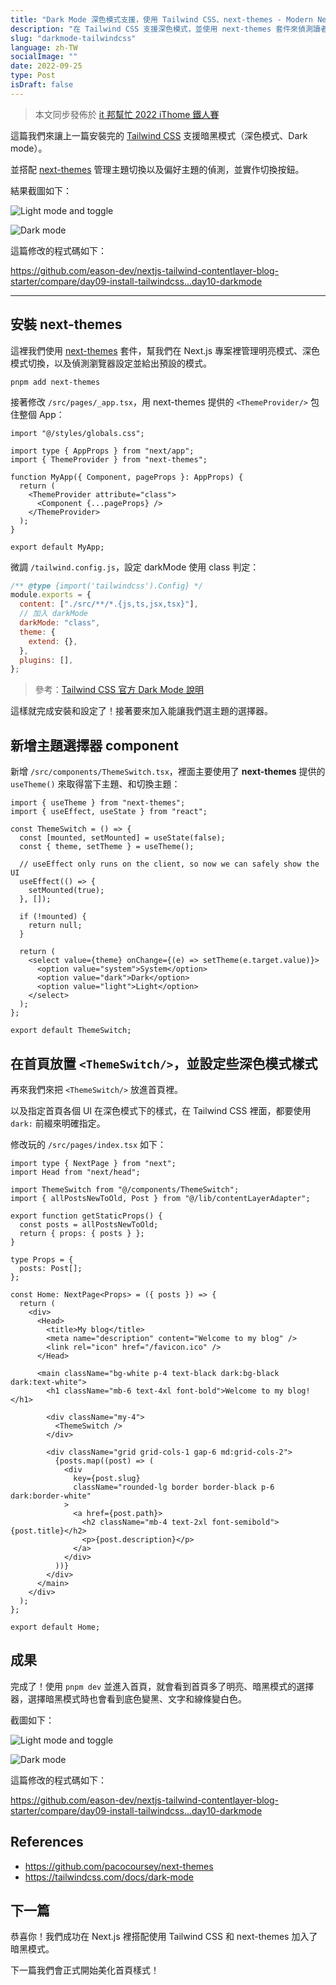 ```yaml
---
title: "Dark Mode 深色模式支援，使用 Tailwind CSS、next-themes - Modern Next.js Blog 系列 #10"
description: "在 Tailwind CSS 支援深色模式，並使用 next-themes 套件來偵測讀者偏好模式，並實作切換按鈕"
slug: "darkmode-tailwindcss"
language: zh-TW
socialImage: ""
date: 2022-09-25
type: Post
isDraft: false
---
```


> 本文同步發佈於 [it 邦幫忙 2022 iThome 鐵人賽](https://ithelp.ithome.com.tw/articles/10298268)

這篇我們來讓上一篇安裝完的 [Tailwind CSS](https://tailwindcss.com/) 支援暗黑模式（深色模式、Dark mode）。

並搭配 [next-themes](https://github.com/pacocoursey/next-themes) 管理主題切換以及偏好主題的偵測，並實作切換按鈕。

結果截圖如下：

![Light mode and toggle](https://i.imgur.com/TFd5fiq.jpg)

![Dark mode](https://i.imgur.com/m0XkqUO.jpg)

這篇修改的程式碼如下：

https://github.com/eason-dev/nextjs-tailwind-contentlayer-blog-starter/compare/day09-install-tailwindcss...day10-darkmode

---

## 安裝 next-themes

這裡我們使用 [next-themes](https://github.com/pacocoursey/next-themes) 套件，幫我們在 Next.js 專案裡管理明亮模式、深色模式切換，以及偵測瀏覽器設定並給出預設的模式。

```shell
pnpm add next-themes
```

接著修改 `/src/pages/_app.tsx`，用 next-themes 提供的 `<ThemeProvider/>` 包住整個 App：

```tsx
import "@/styles/globals.css";

import type { AppProps } from "next/app";
import { ThemeProvider } from "next-themes";

function MyApp({ Component, pageProps }: AppProps) {
  return (
    <ThemeProvider attribute="class">
      <Component {...pageProps} />
    </ThemeProvider>
  );
}

export default MyApp;
```

微調 `/tailwind.config.js`，設定 darkMode 使用 class 判定：

```js
/** @type {import('tailwindcss').Config} */
module.exports = {
  content: ["./src/**/*.{js,ts,jsx,tsx}"],
  // 加入 darkMode
  darkMode: "class",
  theme: {
    extend: {},
  },
  plugins: [],
};
```

> 參考：[Tailwind CSS 官方 Dark Mode 說明](https://tailwindcss.com/docs/dark-mode)

這樣就完成安裝和設定了！接著要來加入能讓我們選主題的選擇器。

## 新增主題選擇器 component

新增 `/src/components/ThemeSwitch.tsx`，裡面主要使用了 **next-themes** 提供的 `useTheme()` 來取得當下主題、和切換主題：

```tsx
import { useTheme } from "next-themes";
import { useEffect, useState } from "react";

const ThemeSwitch = () => {
  const [mounted, setMounted] = useState(false);
  const { theme, setTheme } = useTheme();

  // useEffect only runs on the client, so now we can safely show the UI
  useEffect(() => {
    setMounted(true);
  }, []);

  if (!mounted) {
    return null;
  }

  return (
    <select value={theme} onChange={(e) => setTheme(e.target.value)}>
      <option value="system">System</option>
      <option value="dark">Dark</option>
      <option value="light">Light</option>
    </select>
  );
};

export default ThemeSwitch;
```

## 在首頁放置 `<ThemeSwitch/>`，並設定些深色模式樣式

再來我們來把 `<ThemeSwitch/>` 放進首頁裡。

以及指定首頁各個 UI 在深色模式下的樣式，在 Tailwind CSS 裡面，都要使用 `dark:` 前綴來明確指定。

修改玩的 `/src/pages/index.tsx` 如下：

```tsx
import type { NextPage } from "next";
import Head from "next/head";

import ThemeSwitch from "@/components/ThemeSwitch";
import { allPostsNewToOld, Post } from "@/lib/contentLayerAdapter";

export function getStaticProps() {
  const posts = allPostsNewToOld;
  return { props: { posts } };
}

type Props = {
  posts: Post[];
};

const Home: NextPage<Props> = ({ posts }) => {
  return (
    <div>
      <Head>
        <title>My blog</title>
        <meta name="description" content="Welcome to my blog" />
        <link rel="icon" href="/favicon.ico" />
      </Head>

      <main className="bg-white p-4 text-black dark:bg-black dark:text-white">
        <h1 className="mb-6 text-4xl font-bold">Welcome to my blog!</h1>

        <div className="my-4">
          <ThemeSwitch />
        </div>

        <div className="grid grid-cols-1 gap-6 md:grid-cols-2">
          {posts.map((post) => (
            <div
              key={post.slug}
              className="rounded-lg border border-black p-6 dark:border-white"
            >
              <a href={post.path}>
                <h2 className="mb-4 text-2xl font-semibold">{post.title}</h2>
                <p>{post.description}</p>
              </a>
            </div>
          ))}
        </div>
      </main>
    </div>
  );
};

export default Home;
```

## 成果

完成了！使用 `pnpm dev` 並進入首頁，就會看到首頁多了明亮、暗黑模式的選擇器，選擇暗黑模式時也會看到底色變黑、文字和線條變白色。

截圖如下：

![Light mode and toggle](https://i.imgur.com/TFd5fiq.jpg)

![Dark mode](https://i.imgur.com/m0XkqUO.jpg)

這篇修改的程式碼如下：

https://github.com/eason-dev/nextjs-tailwind-contentlayer-blog-starter/compare/day09-install-tailwindcss...day10-darkmode

## References

- https://github.com/pacocoursey/next-themes
- https://tailwindcss.com/docs/dark-mode

## 下一篇

恭喜你！我們成功在 Next.js 裡搭配使用 Tailwind CSS 和 next-themes 加入了暗黑模式。

下一篇我們會正式開始美化首頁樣式！
